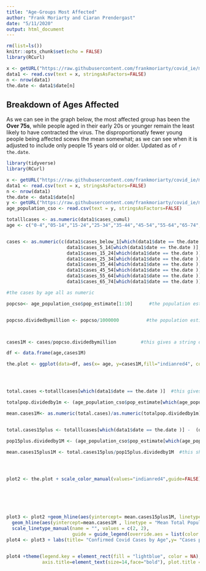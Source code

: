 ```yaml
---
title: "Age-Groups Most Affected"
author: "Frank Moriarty and Ciaran Prendergast"
date: "5/11/2020"
output: html_document
---
```



```r
rm(list=ls())
knitr::opts_chunk$set(echo = FALSE)
library(RCurl)

x <- getURL("https://raw.githubusercontent.com/frankmoriarty/covid_ie/master/doh_covid_ie_cases_analysis.csv")
data1 <- read.csv(text = x, stringsAsFactors=FALSE)
n <- nrow(data1)
the.date <- data1$date[n]
```


## Breakdown of Ages Affected

As we can see in the graph below, the most affected group has been the **Over 75s**, while people aged in their early 20s or younger remain the least likely to have contracted the virus. The disproportionatly fewer young people being affected scews the mean somewhat; as we can see when it is adjusted to include only people 15 years old or older. Updated as of `r the.date`.



```r
library(tidyverse)
library(RCurl)

x <- getURL("https://raw.githubusercontent.com/frankmoriarty/covid_ie/master/doh_covid_ie_cases_analysis.csv")
data1 <- read.csv(text = x, stringsAsFactors=FALSE)
n <- nrow(data1)
the.date <- data1$date[n]
y <- getURL("https://raw.githubusercontent.com/frankmoriarty/covid_ie/master/age_population_cso_2019.csv")
age_population_cso <- read.csv(text = y, stringsAsFactors=FALSE)

totalllcases <- as.numeric(data1$cases_cumul)
age <- c("0-4","05-14","15-24","25-34","35-44","45-54","55-64","65-74", "75-84", "85+")


cases <- as.numeric(c(data1$cases_below_1[which(data1$date == the.date )] + data1$cases_1_4[which(data1$date == the.date )],
                      data1$cases_5_14[which(data1$date == the.date )],
                      data1$cases_15_24[which(data1$date == the.date )],
                      data1$cases_25_34[which(data1$date == the.date )],
                      data1$cases_35_44[which(data1$date == the.date )],
                      data1$cases_45_54[which(data1$date == the.date )],
                      data1$cases_55_64[which(data1$date == the.date )],
                      data1$cases_65_74[which(data1$date == the.date )], data1$cases_75_84[which(data1$date == the.date)], data1$cases_85_plus[which(data1$date == the.date)]))

#the cases by age all as numeric

popcso<- age_population_cso$pop_estimate[1:10]      #the population estimates  


popcso.dividedbymillion <- popcso/1000000          #the population estimates divided by million as per formula in notebook



cases1M <- cases/popcso.dividedbymillion         #this gives a string of the cases per one million by age

df <- data.frame(age,cases1M)

the.plot <- ggplot(data=df, aes(x= age, y=cases1M,fill="indianred4", color="indianred4")) + geom_bar(stat='identity') 




total.cases <-totalllcases[which(data1$date == the.date )]  #this gives the total cases on the date

totalpop.dividedby1m <- (age_population_cso$pop_estimate[which(age_population_cso$age_group=='cases_all_ages')])/1000000

mean.cases1M<- as.numeric(total.cases)/as.numeric(totalpop.dividedby1m)   #this is population mean for average abline


total.cases15plus <- totalllcases[which(data1$date == the.date )] -  (data1$cases_under_5[which(data1$date == the.date )]+               data1$cases_5_14[which(data1$date == the.date )]) #this gave the total amount of cases 15 plus

pop15plus.dividedby1M <- (age_population_cso$pop_estimate[which(age_population_cso$age_group=='cases_age_15_plus')])/1000000    #this was the population 15 plus divided by 1 million as per formula in notebook

mean.cases15plus1M <- total.cases15plus/pop15plus.dividedby1M  #this shows the total cases 15 plus per 1 million people




plot2 <- the.plot + scale_color_manual(values="indianred4",guide=FALSE)+scale_fill_manual(values="indianred4", guide=FALSE)






plot3 <- plot2 +geom_hline(aes(yintercept= mean.cases15plus1M, linetype = "Mean 15-plus"), colour= "green", size=1.25) +
  geom_hline(aes(yintercept=mean.cases1M , linetype = "Mean Total Population"), colour= "yellow", size=1.25) +
  scale_linetype_manual(name = "", values = c(2, 2), 
                        guide = guide_legend(override.aes = list(color = c("green", "yellow"))))
plot4 <- plot3 + labs(title= "Confirmed Covid Cases by Age",y= "Cases per Million", x = "Age-groups (Yr)")


plot4 +theme(legend.key = element_rect(fill = "lightblue", color = NA), axis.text=element_text(size=8, face = "bold"),
             axis.title=element_text(size=14,face="bold"), plot.title = element_text(size=16, face = "bold"))

```






